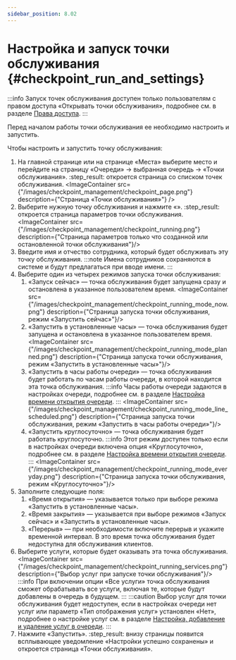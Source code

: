 ```yaml
---
sidebar_position: 8.02
---
```

# Настройка и запуск точки обслуживания {#checkpoint_run_and_settings}



:::info
Запуск точек обслуживания доступен только пользователям с правом доступа «Открывать точки обслуживания», подробнее см. в разделе [Права доступа](../account_management/access_rights.mdx).
:::

Перед началом работы точки обслуживания ее необходимо настроить и запустить.

Чтобы настроить и запустить точку обслуживания:

1.  На главной странице или на странице «Места» выберите место и перейдите на страницу «Очереди» → выбранная очередь → «Точки обслуживания».
    :step_result: откроется страница со списком точек обслуживания.
    <ImageContainer src={"/images/checkpoint_management/checkpoint_page.png"} description={"Страница «Точки обслуживания»"} />
2.  Выберите нужную точку обслуживания и нажмите «<PlayArrow/>».
    :step_result: откроется страница параметров точки обслуживания.
    <ImageContainer src={"/images/checkpoint_management/checkpoint_running.png"} description={"Страница параметров только что созданной или остановленной точки обслуживания"}/>
3.  Введите имя и отчество сотрудника, который будет обслуживать эту точку обслуживания.
    :::note
    Имена сотрудников сохраняются в системе и будут предлагаться при вводе имени.
    :::
4.  Выберите один из четырех режимов запуска точки обслуживания:
    1.  «Запуск сейчас» — точка обслуживания будет запущена сразу и остановлена в указанное пользователем время.
        <ImageContainer src={"/images/checkpoint_management/checkpoint_running_mode_now.png"} description={"Страница запуска точки обслуживания, режим «Запустить сейчас»"}/>
    2.  «Запустить в установленные часы» — точка обслуживания будет запущена и остановлена в указанное пользователем время.
        <ImageContainer src={"/images/checkpoint_management/checkpoint_running_mode_planned.png"} description={"Страница запуска точки обслуживания, режим «Запустить в установленные часы»"}/>
    3.  «Запустить в часы работы очереди» — точка обслуживания будет работать по часам работы очереди, в которой находится эта точка обслуживания.
        :::info
        Часы работы очереди задаются в настройках очереди, подробнее см. в разделе [Настройка времени открытия очереди](../lines_management/line_settings/schedule_settings.mdx).
        :::
        <ImageContainer src={"/images/checkpoint_management/checkpoint_running_mode_line_scheduled.png"} description={"Страница запуска точки обслуживания, режим «Запустить в часы работы очереди»"}/>
    4.  «Запустить круглосуточно» — точка обслуживания будет работать круглосуточно.
        :::info
        Этот режим доступен только если в настройках очереди включена опция «Круглосуточно», подробнее см. в разделе [Настройка времени открытия очереди](../lines_management/line_settings/schedule_settings.mdx).
        :::
        <ImageContainer src={"/images/checkpoint_management/checkpoint_running_mode_everyday.png"} description={"Страница запуска точки обслуживания, режим «Круглосуточно»"}/>
5.  Заполните следующие поля:
    1.  «Время открытия» — указывается только при выборе режима «Запустить в установленные часы».
    2.  «Время закрытия» — указывается при выборе режимов «Запуск сейчас» и «Запустить в установленные часы».
    3.  «Перерыв» — при необходимости включите перерыв и укажите временной интервал. В это время точка обслуживания будет недоступна для обслуживания клиентов.
6.  Выберите услуги, которые будет оказывать эта точка обслуживания.
    <ImageContainer src={"/images/checkpoint_management/checkpoint_running_services.png"} description={"Выбор услуг при запуске точки обслуживания"}/>
    :::info
    При включении опции «Все услуги» точка обслуживания сможет обрабатывать все услуги, включая те, которые будут добавлены в очередь в будущем.
    :::
    :::caution
    Выбор услуг для точки обслуживания будет недоступен, если в настройках очереди нет услуг или параметр «Тип отображения услуг» установлен «Нет», подробнее о настройке услуг см. в разделе [Настройка, добавление и удаление услуг в очереди](../lines_management/line_settings/service_settings.mdx).
    :::
7.  Нажмите «Запустить».
    :step_result: внизу страницы появится всплывающее уведомление «Настройки успешно сохранены» и откроется страница «Точки обслуживания».
